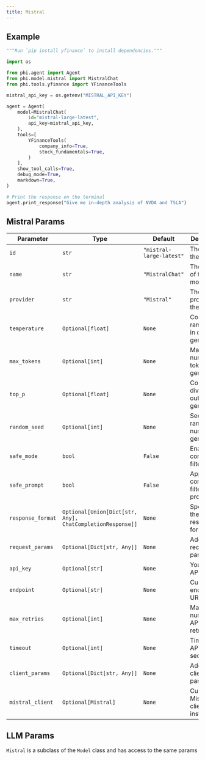 ```yaml
---
title: Mistral
---
```


## Example

<CodeGroup>

```python agent.py
"""Run `pip install yfinance` to install dependencies."""

import os

from phi.agent import Agent
from phi.model.mistral import MistralChat
from phi.tools.yfinance import YFinanceTools

mistral_api_key = os.getenv("MISTRAL_API_KEY")

agent = Agent(
    model=MistralChat(
        id="mistral-large-latest",
        api_key=mistral_api_key,
    ),
    tools=[
        YFinanceTools(
            company_info=True,
            stock_fundamentals=True,
        )
    ],
    show_tool_calls=True,
    debug_mode=True,
    markdown=True,
)

# Print the response on the terminal
agent.print_response("Give me in-depth analysis of NVDA and TSLA")

```

</CodeGroup>

## Mistral Params

| Parameter | Type | Default | Description |
| -- | ---- | --- | ----------- |
| `id` | `str` | `"mistral-large-latest"` | The ID of the model. |
| `name` | `str` | `"MistralChat"` | The name of the model. |
| `provider` | `str` | `"Mistral"` | The provider of the model. |
| `temperature` | `Optional[float]` | `None` | Controls randomness in output generation. |
| `max_tokens` | `Optional[int]` | `None` | Maximum number of tokens to generate. |
| `top_p` | `Optional[float]` | `None` | Controls diversity of output generation. |
| `random_seed` | `Optional[int]` | `None` | Seed for random number generation. |
| `safe_mode` | `bool` | `False` | Enables content filtering. |
| `safe_prompt` | `bool` | `False` | Applies content filtering to prompts. |
| `response_format` | `Optional[Union[Dict[str, Any], ChatCompletionResponse]]` | `None` | Specifies the desired response format. |
| `request_params` | `Optional[Dict[str, Any]]` | `None` | Additional request parameters. |
| `api_key` | `Optional[str]` | `None` | Your Mistral API key. |
| `endpoint` | `Optional[str]` | `None` | Custom API endpoint URL. |
| `max_retries` | `Optional[int]` | `None` | Maximum number of API call retries. |
| `timeout` | `Optional[int]` | `None` | Timeout for API calls in seconds. |
| `client_params` | `Optional[Dict[str, Any]]` | `None` | Additional client parameters. |
| `mistral_client` | `Optional[Mistral]` | `None` | Custom Mistral client instance. |

## LLM Params

`Mistral` is a subclass of the `Model` class and has access to the same params

<Snippet file="model-base-reference.mdx" />

